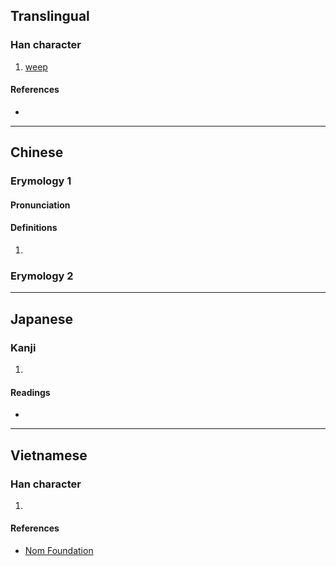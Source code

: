 {{character info/new}}
==Translingual==

===Han character===
{{Han char|rn=85|rad=水|as=03|sn=6|four=35117|canj=EKNI|ids=⿰氵丸}}

# [[weep]]

====References====
* {{Han ref|kx=0604.140|dkj=17119|dj=0998.090|hdz=31553.030|uh=6C4D|ud=27725|bh=A6C5|bd=42693}}

----

==Chinese==
{{zh-forms}}
===Erymology 1===
====Pronunciation====
{{zh-pron
|m=wán
|c=jyun4
|mc=y
|oc=y
|ma=
|cat=v
}}

====Definitions====
{{zh-hanzi}}

# {{zh-only|汍瀾}}

===Erymology 2===
{{zh-see|洹|v}}
----

==Japanese==

===Kanji===
{{ja-kanji|grade=|rs=水03}}

# {{defn|lang=ja|sort=水03}}

====Readings====
* {{ja-readings|on=[[かん]] (kan), [[がん]] (gan)|kun=}}

----

==Vietnamese==

===Han character===
{{vi-readings|rs=水03| hanviet = hoàn}}

# {{defn|lang=vi|sort=水03}}

====References====
* [http://nomfoundation.org/common/nom_details.php?codepoint=6c4d Nom Foundation]